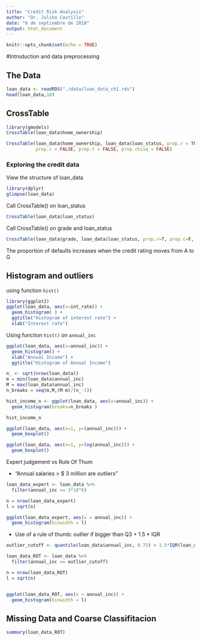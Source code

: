 ---
title: "Credit Risk Analysis"
author: "Dr. Juliho Castillo"
date: "6 de septiembre de 2018"
output: html_document
---

```{r setup, include=FALSE}
knitr::opts_chunk$set(echo = TRUE)
```

#Introduction and data preprocessing

## The Data

```{r}
loan_data <- readRDS("./data/loan_data_ch1.rds")
head(loan_data,10)
```
## CrossTable
```{r}
library(gmodels)
CrossTable(loan_data$home_ownership)
```

```{r}
CrossTable(loan_data$home_ownership, loan_data$loan_status, prop.r = TRUE,
           prop.c = FALSE, prop.t = FALSE, prop.chisq = FALSE)
```

### Exploring the credit data

View the structure of loan_data
```{r}
library(dplyr)
glimpse(loan_data)
```

Call CrossTable() on loan_status
```{r}
CrossTable(loan_data$loan_status)
```

Call CrossTable() on grade and loan_status
```{r}
CrossTable(loan_data$grade, loan_data$loan_status, prop.r=T, prop.c=F, prop.t=F, prop.chisq=F)
```

The proportion of defaults increases when the credit rating moves from A to G

## Histogram and outliers

using function  `hist()` 

```{r}
library(ggplot2)
ggplot(loan_data, aes(x=int_rate)) +
  geom_histogram( ) +
  ggtitle("Histogram of interest rate") +
  xlab("Interest rate")
```

Using function `hist()` on `annual_inc`

```{r}
ggplot(loan_data, aes(x=annual_inc)) +
  geom_histogram() +
  xlab("Annual Income") +
  ggtitle("Histogram of Annual Income")
```

```{r}
n_ <- sqrt(nrow(loan_data)) 
m = min(loan_data$annual_inc)
M = max(loan_data$annual_inc)
n_breaks = seq(m,M,(M-m)/(n_-1))

hist_income_n <- ggplot(loan_data, aes(x=annual_inc)) +
  geom_histogram(breaks=n_breaks ) 

hist_income_n
```

```{r}
ggplot(loan_data, aes(x=1, y=(annual_inc))) +
  geom_boxplot()
```


```{r}
ggplot(loan_data, aes(x=1, y=log(annual_inc))) +
  geom_boxplot()
```

Expert judgement vs Rule Of Thum

* “Annual salaries > $ 3 million are outliers”
```{r}
loan_data_expert <- loan_data %>%
  filter(annual_inc <= 3*10^6)

n = nrow(loan_data_expert)
l = sqrt(n)

ggplot(loan_data_expert, aes(x = annual_inc)) +
  geom_histogram(binwidth = l)
```

* Use of a rule of thumb: outlier if bigger than Q3 + 1.5 * IQR
```{r}
outlier_cutoff <- quantile(loan_data$annual_inc, 0.75) + 1.5*IQR(loan_data$annual_inc) 

loan_data_ROT <- loan_data %>%
  filter(annual_inc <= outlier_cutoff)

n = nrow(loan_data_ROT)
l = sqrt(n)


ggplot(loan_data_ROT, aes(x = annual_inc)) +
  geom_histogram(binwidth = l)
```

## Missing Data and Coarse Classifitacion

```{r}
summary(loan_data_ROT)
```

